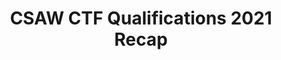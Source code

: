 ---
credit:
- SIGPwny
featured: false
location: CIF 4025 + Zoom
recording: 'https://youtu.be/niRzFyYW8-4'
slides: ./csawrecap.pdf
tags:
- misc
- csaw
- recap
time_start: 2021-09-19T14:00:00.000000-05:00
title: CSAW CTF Qualifications 2021 Recap
week_number: 3
---